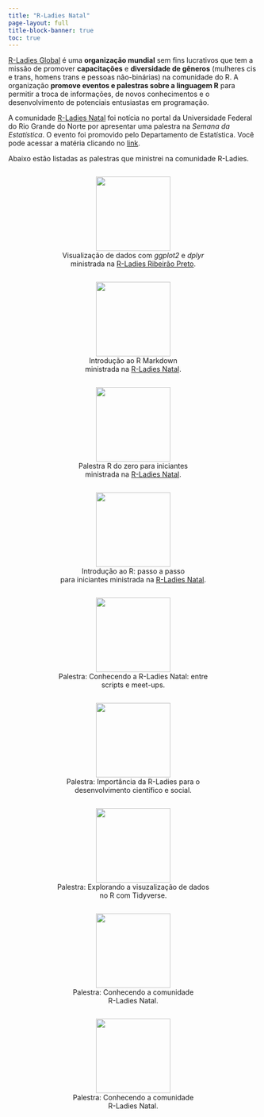 ---
title: "R-Ladies Natal"
page-layout: full
title-block-banner: true
toc: true
---

[R-Ladies Global](https://rladies.org/) é uma **organização mundial** sem fins lucrativos que tem a missão de promover **capacitações** e **diversidade de gêneros** (mulheres cis e trans, homens trans e pessoas não-binárias) na comunidade do R. A organização **promove eventos e palestras sobre a linguagem R** para permitir a troca de informações, de novos conhecimentos e o desenvolvimento de potenciais entusiastas em programação.

A comunidade [R-Ladies Natal](https://www.instagram.com/rladiesnatal/?next=%2F) foi notícia no portal da Universidade Federal do Rio Grande do Norte por apresentar uma palestra na *Semana da Estatística*. O evento foi promovido pelo Departamento de Estatística. Você pode acessar a matéria clicando no [link](https://www.ufrn.br/imprensa/noticias/44260/grupo-r-ladies-natal-oferece-palestra-sobre-comunidade-local).

Abaixo estão listadas as palestras que ministrei na comunidade R-Ladies.

<center>

::: box
<img src="images/ggplot2_dplyr_rladies-01.png" width="150"/> <br> Visualização de dados com *ggplot2* e *dplyr* ministrada na [R-Ladies Ribeirão Preto](https://www.instagram.com/rladiesrp/?next=%2F).
:::

::: box
<img src="images/rmarkdown_rladies.png" width="150"/> <br> Introdução ao R Markdown <br> ministrada na [R-Ladies Natal](https://www.instagram.com/rladiesnatal/?next=%2F).
:::

::: box
<p>![](images/r_do_zero_rladies.png){width="150"} <br> Palestra R do zero para iniciantes <br> ministrada na [R-Ladies Natal](https://www.instagram.com/rladiesnatal/?next=%2F).</p>
:::

::: box
<p>![](images/introducao_r_rladies.png){width="150"} <br> Introdução ao R: passo a passo <br> para iniciantes ministrada na [R-Ladies Natal](https://www.instagram.com/rladiesnatal/?next=%2F).</p>
:::

::: box
<p>![](images/p3.png){width="150"} <br> Palestra: Conhecendo a R-Ladies Natal: entre <br> scripts e meet-ups.</p>
:::

::: box
<p>![](images/p1.png){width="150"} <br> Palestra: Importância da R-Ladies para o <br> desenvolvimento científico e social.</p>
:::

::: box
<p>![](palestra_tidyverse.png){width="150"} <br> Palestra: Explorando a visuzalização de dados <br> no R com Tidyverse.</p>
:::

::: box
<p>![](images/p2.png){width="150"} <br> Palestra: Conhecendo a comunidade <br> R-Ladies Natal.</p>
:::

::: box
<p>![](semabio.png){width="150"} <br> Palestra: Conhecendo a comunidade <br> R-Ladies Natal.</p>
:::

</center>

```{=html}
<style>
div.box {
    width: 320px;
    display: inline-block;
}
</style>
```
